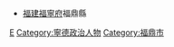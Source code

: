 *[[福建省_(清)|福建]][[福寧府|福寧府]]福鼎縣
[[Category:清朝福建知縣|E]]
[[Category:寧德政治人物|Category:寧德政治人物]]
[[Category:福鼎市|Category:福鼎市]]